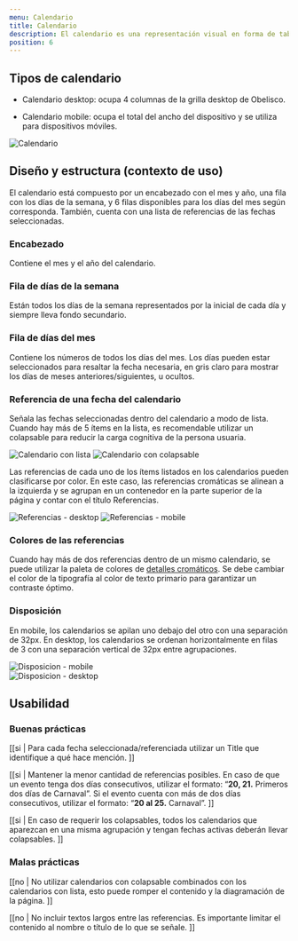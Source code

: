 ```yaml
---
menu: Calendario
title: Calendario
description: El calendario es una representación visual en forma de tabla que exhibe eventos y fechas importantes correspondientes a los días de la semana de un mes determinado.
position: 6
---
```


## Tipos de calendario

* Calendario desktop: ocupa 4 columnas de la grilla desktop de Obelisco.

* Calendario mobile: ocupa el total del ancho del dispositivo y se utiliza para dispositivos móviles.

<div className="grisulado-10-container box-shadow-grisulado-50 content-row gap-4">
  <img src="/componentes/calendario/Calendario.svg" alt="Calendario" className="img-fluid m-0" />
</div>

## Diseño y estructura (contexto de uso)

El calendario está compuesto por un encabezado con el mes y año, una fila con los días de la semana, y 6 filas disponibles para los días del mes según corresponda. También, cuenta con una lista de referencias de las fechas seleccionadas.


### Encabezado

Contiene el mes y el año del calendario.

### Fila de días de la semana

Están todos los días de la semana representados por la inicial de cada día y siempre lleva fondo secundario. 

### Fila de días del mes

Contiene los números de todos los días del mes. Los días pueden estar seleccionados para resaltar la fecha necesaria, en gris claro para mostrar los días de meses anteriores/siguientes, u ocultos.

### Referencia de una fecha del calendario

Señala las fechas seleccionadas dentro del calendario a modo de lista. Cuando hay más de 5 ítems en la lista, es recomendable utilizar un colapsable para reducir la carga cognitiva de la persona usuaria.

<div className="grisulado-10-container box-shadow-grisulado-50 content-row gap-4">
  <img src="/componentes/calendario/Calendario-list.svg" alt="Calendario con lista" className="img-fluid m-0" />
  <img src="/componentes/calendario/Calendario-accordion.svg" alt="Calendario con colapsable" className="img-fluid m-0" />
</div>

Las referencias de cada uno de los ítems listados en los calendarios pueden clasificarse por color. En este caso, las referencias cromáticas se alinean a la izquierda y se agrupan en un contenedor en la parte superior de la página y contar con el título Referencias. 

<div className="grisulado-10-container box-shadow-grisulado-50 content-row gap-4 pb-0 align-items-end">
  <img src="/componentes/calendario/Referencias-desktop.svg" alt="Referencias - desktop" className="img-fluid m-0" />
  <img src="/componentes/calendario/Referencias-mobile.svg" alt="Referencias - mobile" className="img-fluid m-0" />
</div>

### Colores de las referencias

Cuando hay más de dos referencias dentro de un mismo calendario, se puede utilizar la paleta de colores de [detalles cromáticos](https://gcba.github.io/estandares/gu%C3%ADas_de_estilos/paleta_de_colores/). Se debe cambiar el color de la tipografía al color de texto primario para garantizar un contraste óptimo. 

### Disposición

En mobile, los calendarios se apilan uno debajo del otro con una separación de 32px. En desktop, los calendarios se ordenan horizontalmente en filas de 3 con una separación vertical de 32px entre agrupaciones. 

<div className="grisulado-10-container box-shadow-grisulado-50 content-row gap-4">
  <img src="/componentes/calendario/Disposicion-mobile.svg" alt="Disposicion - mobile" className="img-fluid m-0" />
</div>

<div className="grisulado-10-container box-shadow-grisulado-50 content-row gap-4 pb-0 align-items-end">
  <img src="/componentes/calendario/Disposicion-desktop.svg" alt="Disposicion - desktop" className="img-fluid m-0" />
</div>

## Usabilidad

### Buenas prácticas

[[si | Para cada fecha seleccionada/referenciada utilizar un Title que identifique a qué hace mención. ]]

[[si | Mantener la menor cantidad de referencias posibles. En caso de que un evento tenga dos días consecutivos, utilizar el formato: “**20, 21.** Primeros dos días de Carnaval”. Si el evento cuenta con más de dos días consecutivos, utilizar el formato: “**20 al 25.** Carnaval”.  ]]

[[si | En caso de requerir los colapsables, todos los calendarios que aparezcan en una misma agrupación y tengan fechas activas deberán llevar colapsables. ]]

### Malas prácticas

[[no | No utilizar calendarios con colapsable combinados con los calendarios con lista, esto puede romper el contenido y la diagramación de la página. ]]

[[no | No incluir textos largos entre las referencias. Es importante limitar el contenido al nombre o título de lo que se señale. ]]